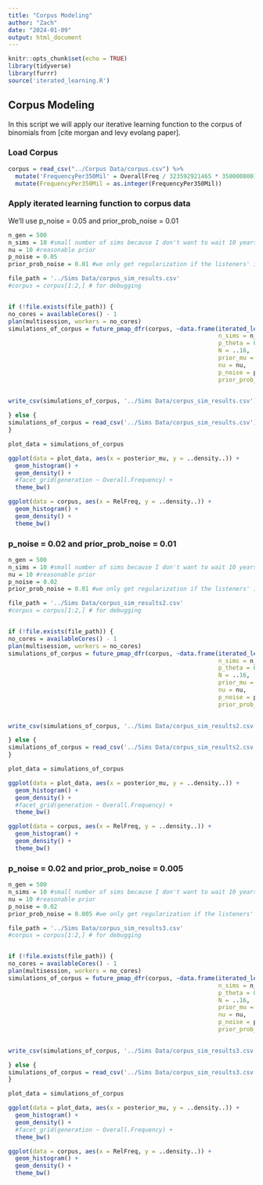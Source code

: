 ```yaml
---
title: "Corpus Modeling"
author: "Zach"
date: "2024-01-09"
output: html_document
---
```


```r
knitr::opts_chunk$set(echo = TRUE)
library(tidyverse)
library(furrr)
source('iterated_learning.R')
```

## Corpus Modeling

In this script we will apply our iterative learning function to the corpus of binomials from [cite morgan and levy evolang paper].

### Load Corpus

```r
corpus = read_csv("../Corpus Data/corpus.csv") %>%
  mutate('FrequencyPer350Mil' = OverallFreq / 323592921465 * 350000000) %>% #Frequency per 350 million, per that Levy paper
  mutate(FrequencyPer350Mil = as.integer(FrequencyPer350Mil))
```

### Apply iterated learning function to corpus data

We'll use p_noise = 0.05 and prior_prob_noise = 0.01

```r
n_gen = 500
n_sims = 10 #small number of sims because I don't want to wait 10 years for results
nu = 10 #reasonable prior
p_noise = 0.05
prior_prob_noise = 0.01 #we only get regularization if the listeners' inferred noise is greater than the producers' noise

file_path = '../Sims Data/corpus_sim_results.csv'
#corpus = corpus[1:2,] # for debugging


if (!file.exists(file_path)) {
no_cores = availableCores() - 1
plan(multisession, workers = no_cores)
simulations_of_corpus = future_pmap_dfr(corpus, ~data.frame(iterated_learning(n_gen = n_gen, 
                                                            n_sims = n_sims, 
                                                            p_theta = 0.5, 
                                                            N = ..16, 
                                                            prior_mu = ..15, 
                                                            nu = nu, 
                                                            p_noise = p_noise,
                                                            prior_prob_noise = prior_prob_noise, 
                                                                       last_gen_only = T), 'FrequencyPer350Mil' = ..16, 'WordA' = ..1, 'WordB' = ..2, 'RelFreq' = ..14, 'GenPref' = ..15)) #we use future_map_dfr() to parralelize the function, since it doesn't matter what order the function is run in.

write_csv(simulations_of_corpus, '../Sims Data/corpus_sim_results.csv')

} else {
simulations_of_corpus = read_csv('../Sims Data/corpus_sim_results.csv')
}

plot_data = simulations_of_corpus 

ggplot(data = plot_data, aes(x = posterior_mu, y = ..density..)) +
  geom_histogram() +
  geom_density() +
  #facet_grid(generation ~ Overall.Frequency) +
  theme_bw()

ggplot(data = corpus, aes(x = RelFreq, y = ..density..)) +
  geom_histogram() +
  geom_density() +
  theme_bw()


```

### p_noise = 0.02 and prior_prob_noise = 0.01

```r
n_gen = 500
n_sims = 10 #small number of sims because I don't want to wait 10 years for results
nu = 10 #reasonable prior
p_noise = 0.02
prior_prob_noise = 0.01 #we only get regularization if the listeners' inferred noise is greater than the producers' noise

file_path = '../Sims Data/corpus_sim_results2.csv'
#corpus = corpus[1:2,] # for debugging


if (!file.exists(file_path)) {
no_cores = availableCores() - 1
plan(multisession, workers = no_cores)
simulations_of_corpus = future_pmap_dfr(corpus, ~data.frame(iterated_learning(n_gen = n_gen, 
                                                            n_sims = n_sims, 
                                                            p_theta = 0.5, 
                                                            N = ..16, 
                                                            prior_mu = ..15, 
                                                            nu = nu, 
                                                            p_noise = p_noise,
                                                            prior_prob_noise = prior_prob_noise, 
                                                                       last_gen_only = T), 'FrequencyPer350Mil' = ..16, 'WordA' = ..1, 'WordB' = ..2, 'RelFreq' = ..14, 'GenPref' = ..15)) #we use future_map_dfr() to parralelize the function, since it doesn't matter what order the function is run in.

write_csv(simulations_of_corpus, '../Sims Data/corpus_sim_results2.csv')

} else {
simulations_of_corpus = read_csv('../Sims Data/corpus_sim_results2.csv')
}

plot_data = simulations_of_corpus 

ggplot(data = plot_data, aes(x = posterior_mu, y = ..density..)) +
  geom_histogram() +
  geom_density() +
  #facet_grid(generation ~ Overall.Frequency) +
  theme_bw()

ggplot(data = corpus, aes(x = RelFreq, y = ..density..)) +
  geom_histogram() +
  geom_density() +
  theme_bw()
```

### p_noise = 0.02 and prior_prob_noise = 0.005

```r
n_gen = 500
n_sims = 10 #small number of sims because I don't want to wait 10 years for results
nu = 10 #reasonable prior
p_noise = 0.02
prior_prob_noise = 0.005 #we only get regularization if the listeners' inferred noise is greater than the producers' noise

file_path = '../Sims Data/corpus_sim_results3.csv'
#corpus = corpus[1:2,] # for debugging


if (!file.exists(file_path)) {
no_cores = availableCores() - 1
plan(multisession, workers = no_cores)
simulations_of_corpus = future_pmap_dfr(corpus, ~data.frame(iterated_learning(n_gen = n_gen, 
                                                            n_sims = n_sims, 
                                                            p_theta = 0.5, 
                                                            N = ..16, 
                                                            prior_mu = ..15, 
                                                            nu = nu, 
                                                            p_noise = p_noise,
                                                            prior_prob_noise = prior_prob_noise, 
                                                                       last_gen_only = T), 'FrequencyPer350Mil' = ..16, 'WordA' = ..1, 'WordB' = ..2, 'RelFreq' = ..14, 'GenPref' = ..15)) #we use future_map_dfr() to parralelize the function, since it doesn't matter what order the function is run in.

write_csv(simulations_of_corpus, '../Sims Data/corpus_sim_results3.csv')

} else {
simulations_of_corpus = read_csv('../Sims Data/corpus_sim_results3.csv')
}

plot_data = simulations_of_corpus 

ggplot(data = plot_data, aes(x = posterior_mu, y = ..density..)) +
  geom_histogram() +
  geom_density() +
  #facet_grid(generation ~ Overall.Frequency) +
  theme_bw()

ggplot(data = corpus, aes(x = RelFreq, y = ..density..)) +
  geom_histogram() +
  geom_density() +
  theme_bw()
```

### 
